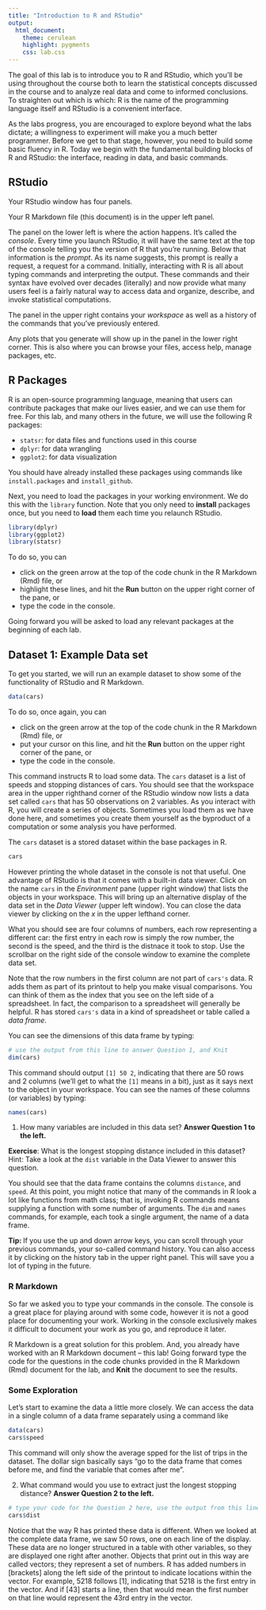 ```yaml
---
title: "Introduction to R and RStudio"
output:
  html_document: 
    theme: cerulean 
    highlight: pygments
    css: lab.css
---
```


The goal of this lab is to introduce you to R and RStudio, which you'll be using throughout the course both to learn the statistical concepts discussed in the  course and to analyze real data and come to informed conclusions. To straighten  out which is which: R is the name of the programming language itself and RStudio is a convenient interface.

As the labs progress, you are encouraged to explore beyond what the labs dictate; a willingness to experiment will make you a much better programmer. Before we get to that stage, however, you need to build some basic fluency in R. Today we begin with the fundamental building blocks of R and RStudio: the interface, reading in data, and basic commands.

## RStudio

Your RStudio window has four panels.

Your R Markdown file (this document) is in the upper left panel.

The panel on the lower left is where the action happens. It's called the *console*. Every time you launch RStudio, it will have the same text at the top of the console telling you the version of R that you're running. Below that information is the *prompt*. As its name suggests, this prompt is really a request, a  request for a command. Initially, interacting with R is all about typing commands and interpreting the output. These commands and their syntax have evolved over decades (literally) and now provide what many users feel is a fairly natural way to access data and organize, describe, and invoke statistical computations.

The panel in the upper right contains your *workspace* as well as a history of the commands that you've previously entered. 

Any plots that you generate will show up in the panel in the lower right corner. This is also where you can browse your files, access help, manage packages, etc.


## R Packages

R is an open-source programming language, meaning that users can contribute packages that make our lives easier, and we can use them for free. For this lab, and many others in the future, we will use the following R packages:

- `statsr`: for data files and functions used in this course
- `dplyr`: for data wrangling
- `ggplot2`: for data visualization

You should have already installed these packages using commands like  `install.packages` and `install_github`.

Next, you need to load the packages in your working environment. We do this with the `library` function. Note that you only need to **install** packages once, but you need to 
**load** them each time you relaunch RStudio.
```r
library(dplyr)
library(ggplot2)
library(statsr)

```

To do so, you can 

- click on the green arrow at the top of the code chunk in the R Markdown (Rmd) file, or
- highlight these lines, and hit the **Run** button on the upper right corner of the pane, or
- type the code in the console.

Going forward you will be asked to load any relevant packages at the beginning of each lab.

## Dataset 1: Example Data set

To get you started, we will run an example dataset to show some of the functionality of RStudio and R Markdown.

```r
data(cars)
```

To do so, once again, you can 

- click on the green arrow at the top of the code chunk in the R Markdown (Rmd)  file, or
- put your cursor on this line, and hit the **Run** button on the upper right  corner of the pane, or
- type the code in the console.

This command instructs R to load some data. The `cars` dataset is a list of speeds and stopping distances of cars. You should see that the workspace area in the upper righthand corner of the RStudio window now lists a data set called `cars` that has 50 observations on 2 variables. As you interact with R, you will create a series of objects. Sometimes you load them as we have done here, and sometimes you create them yourself  as the byproduct of a computation or some analysis you have performed.

The `cars` dataset is a stored dataset within the base packages in R.

```r
cars
```

However printing the whole dataset in the console is not that useful.  One advantage of RStudio is that it comes with a built-in data viewer. Click on the name `cars` in the *Environment* pane (upper right window) that lists the objects in your workspace. This will bring up an alternative display of the  data set in the *Data Viewer* (upper left window). You can close the data viewer by clicking on the *x* in the upper lefthand corner.

What you should see are four columns of numbers, each row representing a different car: the first entry in each row is simply the row number, the second is the speed, and the third is the distnace it took to stop. Use the scrollbar on the right side of the console window to examine the complete data set.

Note that the row numbers in the first column are not part of `cars's` data. R adds them as part of its printout to help you make visual comparisons. You can think of them as the index that you see on the left side of a spreadsheet. In fact, the comparison to a spreadsheet will generally be helpful. R has stored `cars's` data in a kind of spreadsheet or table called a *data frame*.

You can see the dimensions of this data frame by typing:

```r
# use the output from this line to answer Question 1, and Knit
dim(cars)
```

This command should output `[1] 50 2`, indicating that there are 50 rows and 2 columns (we'll get to what the `[1]` means in a bit), just as it says next to the object in your workspace. You can see the names of these columns (or variables) by typing:

```r
names(cars)
```

1. How many variables are included in this data set? <strong>Answer Question 1 to the left.</strong>


<div id="exercise">
**Exercise**: What is the longest stopping distance included in this dataset? Hint: Take a look at the `dist` variable in the Data Viewer to answer this question.
</div>

You should see that the data frame contains the columns `distance`, and `speed`. At this point, you might notice that many of the commands in R look a lot like functions from math class; that is, invoking R commands means supplying a function with some number of arguments. The `dim` and `names` commands, for  example, each took a single argument, the name of a data frame.

<div id="boxedtext">
**Tip: ** If you use the up and down arrow keys, you can scroll through your  previous commands, your so-called command history. You can also access it by clicking on the history tab in the upper right panel. This will save you a lot of typing in the future.
</div>

### R Markdown

So far we asked you to type your commands in the console. The console is a great place for playing around with some code, however it is not a good place for  documenting your work. Working in the console exclusively makes it difficult to document your work as you go, and reproduce it later. 

R Markdown is a great solution for this problem. And, you already have worked with an R Markdown document -- this lab! Going forward type the code for the questions in the code chunks provided in the R Markdown (Rmd) document for the lab, and **Knit** the document to see the results.

### Some Exploration

Let's start to examine the data a little more closely. We can access the data in a single column of a data frame separately using a command like

```r
data(cars)
cars$speed
```

This command will only show the average spped for the list of trips in the dataset. The dollar sign basically says "go to the data frame that comes before me, and find the variable that comes after me".

2. What command would you use to extract just the longest stopping distance? <strong>Answer Question 2 to the left.</strong>

```r
# type your code for the Question 2 here, use the output from this line to answer Question 2, and Knit
cars$dist
```

Notice that the way R has printed these data is different. When we looked at the complete data frame, we saw 50 rows, one on each line of the display. These data are no longer structured in a table with other variables, so they are displayed one right after another. Objects that print out in this way are called vectors; they represent a set of numbers. R has added numbers in [brackets] along the left side of the printout to indicate locations within the vector. For example, 5218 follows [1], indicating that 5218 is the first entry in the vector. And if [43] starts a line, then that would mean the first number on that line would represent the 43rd entry in the vector.

